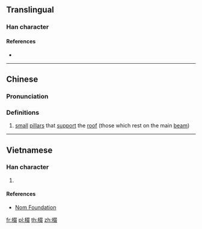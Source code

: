 ==Translingual==

===Han character===
{{Han char|rn=75|rad=木|as=08|sn=12|four=47947|canj=DEEE|ids=⿰木叕}}

====References====
* {{Han ref|kx=0534.180|dkj=14981|dj=0922.140|hdz=21242.040|uh=68F3|ud=26867|bh=D9BA|bd=55738}}

----

==Chinese==
{{zh-forms}}

===Pronunciation===
{{zh-pron
|m=zhuō
|c=zyut3
|mc=
|oc=
|ma=
|cat=n
}}

===Definitions===
{{zh-hanzi}}

# [[small]] [[pillar]]s that [[support]] the [[roof]] (those which rest on the main [[beam]])

----

==Vietnamese==

===Han character===
{{vi-readings|rs=木08|hanviet=chuối}}

# {{defn|lang=vi|sort=木08}}

====References====
* [http://nomfoundation.org/common/nom_details.php?codepoint=68f3 Nom Foundation]

[[fr:棳]]
[[pl:棳]]
[[th:棳]]
[[zh:棳]]
